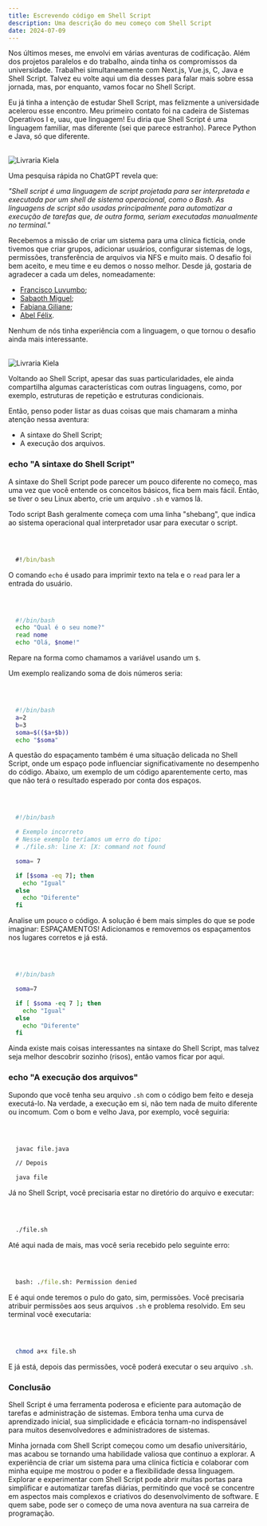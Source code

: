 ```yaml
---
title: Escrevendo código em Shell Script
description: Uma descrição do meu começo com Shell Script
date: 2024-07-09
---
```



Nos últimos meses, me envolvi em várias aventuras de codificação. Além dos projetos paralelos e do trabalho, ainda tinha os compromissos da universidade. Trabalhei simultaneamente com Next.js, Vue.js, C, Java e Shell Script. Talvez eu volte aqui um dia desses para falar mais sobre essa jornada, mas, por enquanto, vamos focar no Shell Script.

Eu já tinha a intenção de estudar Shell Script, mas felizmente a universidade acelerou esse encontro. Meu primeiro contato foi na cadeira de Sistemas Operativos I e, uau, que linguagem! Eu diria que Shell Script é uma linguagem familiar, mas diferente (sei que parece estranho). Parece Python e Java, só que diferente.

<br />

<div className="flex flex-col items-center justify-center">
<Image
  src="/images/blog/pc-shell.jpg"
  alt="Livraria Kiela"
  width={11400}
  height={960}
/>
</div>

Uma pesquisa rápida no ChatGPT revela que:

_"Shell script é uma linguagem de script projetada para ser interpretada e executada por um shell de sistema operacional, como o Bash. As linguagens de script são usadas principalmente para automatizar a execução de tarefas que, de outra forma, seriam executadas manualmente no terminal."_

Recebemos a missão de criar um sistema para uma clínica fictícia, onde tivemos que criar grupos, adicionar usuários, configurar sistemas de logs, permissões, transferência de arquivos via NFS e muito mais. O desafio foi bem aceito, e meu time e eu demos o nosso melhor. Desde já, gostaria de agradecer a cada um deles, nomeadamente:

<ul className="flex flex-col gap-3 mt-5" style={{ listStyle: 'disc', marginLeft: '20px'}}>
    <li><a href="https://www.instagram.com/luvumbo.f/" className="border-b transition-all text-gray-500 duration-500 hover:border-gray-500" target="_blank">Francisco Luvumbo</a>;</li>
    <li><a href="https://www.linkedin.com/in/sabaoth-miguel-93a204210/" className="border-b transition-all text-gray-500 duration-500 hover:border-gray-500" target="_blank">Sabaoth Miguel</a>;</li>
    <li><a href="https://www.instagram.com/fabianagiliane" className="border-b transition-all text-gray-500 duration-500 hover:border-gray-500" target="_blank">Fabiana Giliane</a>;</li>
    <li><a href="https://www.linkedin.com/in/abelf%C3%A9lix/" className="border-b transition-all text-gray-500 duration-500 hover:border-gray-500" target="_blank">Abel Félix</a>.</li>
</ul>

Nenhum de nós tinha experiência com a linguagem, o que tornou o desafio ainda mais interessante.

<br />

<div className="flex flex-col items-center justify-center">
<Image
  src="/images/blog/group-code.jpg"
  alt="Livraria Kiela"
  width={11400}
  height={960}
/>
</div>

Voltando ao Shell Script, apesar das suas particularidades, ele ainda compartilha algumas características com outras linguagens, como, por exemplo, estruturas de repetição e estruturas condicionais.

Então, penso poder listar as duas coisas que mais chamaram a minha atenção nessa aventura:

<ul className="flex flex-col gap-3 mt-5" style={{ listStyle: 'disc', marginLeft: '20px'}}>
    <li>A sintaxe do Shell Script;</li>
    <li>A execução dos arquivos.</li>
</ul>

### echo "A sintaxe do Shell Script"

A sintaxe do Shell Script pode parecer um pouco diferente no começo, mas uma vez que você entende os conceitos básicos, fica bem mais fácil. Então, se tiver o seu Linux aberto, crie um arquivo ```.sh``` e vamos lá.

Todo script Bash geralmente começa com uma linha "shebang", que indica ao sistema operacional qual interpretador usar para executar o script.

<br />

```cmd

  #!/bin/bash

```

O comando `echo` é usado para imprimir texto na tela e o ```read``` para ler a entrada do usuário.

<br />

```bash

  #!/bin/bash
  echo "Qual é o seu nome?"
  read nome
  echo "Olá, $nome!"

```

Repare na forma como chamamos a variável usando um ```$```.

Um exemplo realizando soma de dois números seria:

<br />

```bash

  #!/bin/bash
  a=2
  b=3
  soma=$(($a+$b))
  echo "$soma"

```

A questão do espaçamento também é uma situação delicada no Shell Script, onde um espaço pode influenciar significativamente no desempenho do código. Abaixo, um exemplo de um código aparentemente certo, mas que não terá o resultado esperado por conta dos espaços.

<br />

```bash

  #!/bin/bash

  # Exemplo incorreto
  # Nesse exemplo teríamos um erro do tipo: 
  # ./file.sh: line X: [X: command not found

  soma= 7

  if [$soma -eq 7]; then
	echo "Igual"
  else
	echo "Diferente"
  fi

```

Analise um pouco o código. A solução é bem mais simples do que se pode imaginar: ESPAÇAMENTOS! Adicionamos e removemos os espaçamentos nos lugares corretos e já está.

<br />

```bash

  #!/bin/bash

  soma=7

  if [ $soma -eq 7 ]; then
	echo "Igual"
  else
	echo "Diferente"
  fi

```

Ainda existe mais coisas interessantes na sintaxe do Shell Script, mas talvez seja melhor descobrir sozinho (risos), então vamos ficar por aqui.

### echo "A execução dos arquivos"

Supondo que você tenha seu arquivo `.sh` com o código bem feito e deseja executá-lo. Na verdade, a execução em si, não tem nada de muito diferente ou incomum. Com o bom e velho Java, por exemplo, você seguiria:

<br />

```cmd

  javac file.java

  // Depois

  java file

```

Já no Shell Script, você precisaria estar no diretório do arquivo e executar:

<br />

```cmd

  ./file.sh

```

Até aqui nada de mais, mas você seria recebido pelo seguinte erro:

<br />

```cmd

  bash: ./file.sh: Permission denied

```

E é aqui onde teremos o pulo do gato, sim, permissões. Você precisaria atribuir permissões aos seus arquivos `.sh` e problema resolvido. Em seu terminal você executaria:

<br />

```bash

  chmod a+x file.sh

```

E já está, depois das permissões, você poderá executar o seu arquivo ```.sh```.

### Conclusão

Shell Script é uma ferramenta poderosa e eficiente para automação de tarefas e administração de sistemas. Embora tenha uma curva de aprendizado inicial, sua simplicidade e eficácia tornam-no indispensável para muitos desenvolvedores e administradores de sistemas.

Minha jornada com Shell Script começou como um desafio universitário, mas acabou se tornando uma habilidade valiosa que continuo a explorar. A experiência de criar um sistema para uma clínica fictícia e colaborar com minha equipe me mostrou o poder e a flexibilidade dessa linguagem. Explorar e experimentar com Shell Script pode abrir muitas portas para simplificar e automatizar tarefas diárias, permitindo que você se concentre em aspectos mais complexos e criativos do desenvolvimento de software. E quem sabe, pode ser o começo de uma nova aventura na sua carreira de programação.

